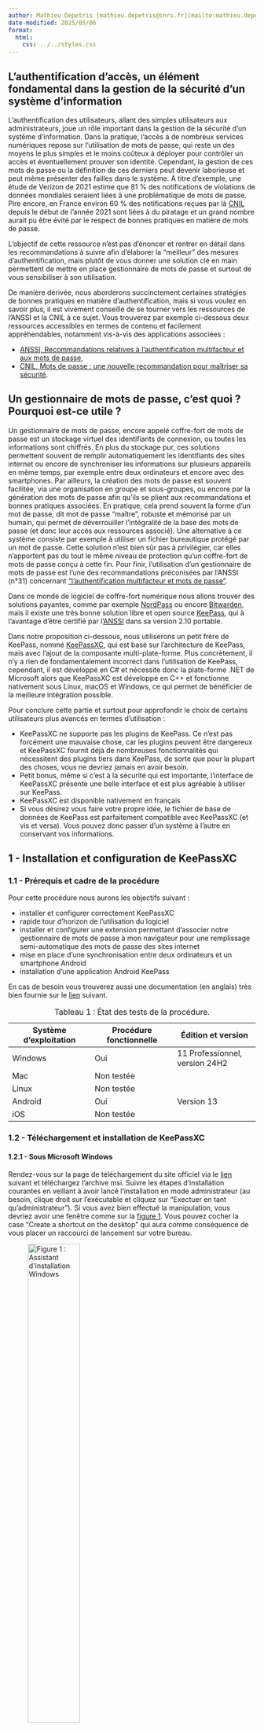 ```yaml
---
author: Mathieu Depetris [mathieu.depetris@cnrs.fr](mailto:mathieu.depetris@cnrs.fr)
date-modified: 2025/05/06
format:
  html:
    css: ../../styles.css
---
```


::: {.content-visible when-profile="french"}
## L'authentification d'accès, un élément fondamental dans la gestion de la sécurité d'un système d'information

L'authentification des utilisateurs, allant des simples utilisateurs aux administrateurs, joue un rôle important dans la gestion de la sécurité d'un système d'information. Dans la pratique, l'accès à de nombreux services numériques repose sur l'utilisation de mots de passe, qui reste un des moyens le plus simples et le moins coûteux à déployer pour contrôler un accès et éventuellement prouver son identité. Cependant, la gestion de ces mots de passe ou la définition de ces derniers peut devenir laborieuse et peut même présenter des failles dans le système. À titre d'exemple, une étude de Verizon de 2021 estime que 81 % des notifications de violations de données mondiales seraient liées à une problématique de mots de passe. Pire encore, en France environ 60 % des notifications reçues par là [CNIL](https://www.cnil.fr/fr){.external target="_blank"} depuis le début de l’année 2021 sont liées à du piratage et un grand nombre aurait pu être évité par le respect de bonnes pratiques en matière de mots de passe.

L'objectif de cette ressource n'est pas d'énoncer et rentrer en détail dans les recommandations à suivre afin d'élaborer la "meilleur" des mesures d'authentification, mais plutôt de vous donner une solution clé en main permettent de mettre en place gestionnaire de mots de passe et surtout de vous sensibiliser à son utilisation.

De manière dérivée, nous aborderons succinctement certaines stratégies de bonnes pratiques en matière d'authentification, mais si vous voulez en savoir plus, il est vivement conseillé de se tourner vers les ressources de l'ANSSI et la CNIL à ce sujet. Vous trouverez par exemple ci-dessous deux ressources accessibles en termes de contenu et facilement appréhendables, notamment vis-à-vis des applications associées :

- [ANSSI, Recommandations relatives à l'authentification multifacteur et aux mots de passe](https://cyber.gouv.fr/publications/recommandations-relatives-lauthentification-multifacteur-et-aux-mots-de-passe){.external target="_blank"},
- [CNIL, Mots de passe : une nouvelle recommandation pour maîtriser sa sécurité](https://www.cnil.fr/fr/mots-de-passe-une-nouvelle-recommandation-pour-maitriser-sa-securite){.external target="_blank"}.

## Un gestionnaire de mots de passe, c'est quoi ? Pourquoi est-ce utile ?

Un gestionnaire de mots de passe, encore appelé coffre-fort de mots de passe est un stockage virtuel des identifiants de connexion, ou toutes les informations sont chiffrés. En plus du stockage pur, ces solutions permettent souvent de remplir automatiquement les identifiants des sites internet ou encore de synchroniser les informations sur plusieurs appareils en même temps, par exemple entre deux ordinateurs et encore avec des smartphones. Par ailleurs, la création des mots de passe est souvent facilitée, via une organisation en groupe et sous-groupes, ou encore par la génération des mots de passe afin qu'ils se plient aux recommandations et bonnes pratiques associées. En pratique, cela prend souvent la forme d'un mot de passe, dit mot de passe "maître", robuste et mémorisé par un humain, qui permet de déverrouiller l'intégralité de la base des mots de passe (et donc leur accès aux ressources associé). Une alternative à ce système consiste par exemple à utiliser un fichier bureautique protégé par un mot de passe. Cette solution n'est bien sûr pas à privilégier, car elles n'apportent pas du tout le même niveau de protection qu'un coffre-fort de mots de passe conçu à cette fin. Pour finir, l'utilisation d'un gestionnaire de mots de passe est l'une des recommandations préconisées par l'ANSSI (n°31) concernant ["l'authentification multifacteur et mots de passe"](https://cyber.gouv.fr/sites/default/files/2021/10/anssi-guide-authentification_multifacteur_et_mots_de_passe.pdf){.external target="_blank"}.

Dans ce monde de logiciel de coffre-fort numérique nous allons trouver des solutions payantes, comme par exemple [NordPass](https://nordpass.com/fr/){.external target="_blank"} ou encore [Bitwarden](https://bitwarden.com/fr-fr/){.external target="_blank"}, mais il existe une très bonne solution libre et open source [KeePass](https://keepass.info/){.external target="_blank"}, qui à l'avantage d'être certifié par l'[ANSSI](https://cyber.gouv.fr/produits-certifies/keepass-version-210-portable){.external target="_blank"} dans sa version 2.10 portable.

Dans notre proposition ci-dessous, nous utiliserons un petit frère de KeePass, nommé [KeePassXC](https://keepassxc.org/){.external target="_blank"}, qui est basé sur l'architecture de KeePass, mais avec l'ajout de la composante multi-plate-forme. Plus concrètement, il n'y a rien de fondamentalement incorrect dans l'utilisation de KeePass, cependant, il est développé en C# et nécessite donc la plate-forme .NET de Microsoft alors que KeePassXC est développé en C++ et fonctionne nativement sous Linux, macOS et Windows, ce qui permet de bénéficier de la meilleure intégration possible.

Pour conclure cette partie et surtout pour approfondir le choix de certains utilisateurs plus avancés en termes d'utilisation :

- KeePassXC ne supporte pas les plugins de KeePass. Ce n'est pas forcément une mauvaise chose, car les plugins peuvent être dangereux et KeePassXC fournit déjà de nombreuses fonctionnalités qui nécessitent des plugins tiers dans KeePass, de sorte que pour la plupart des choses, vous ne devriez jamais en avoir besoin.
- Petit bonus, même si c'est à la sécurité qui est importante, l'interface de KeePassXC présente une belle interface et est plus agréable à utiliser sur KeePass.
- KeePassXC est disponible nativement en français
- Si vous désirez vous faire votre propre idée, le fichier de base de données de KeePass est parfaitement compatible avec KeePassXC (et vis et versa). Vous pouvez donc passer d'un système à l'autre en conservant vos informations.

## 1 - Installation et configuration de KeePassXC

### 1.1 - Prérequis et cadre de la procédure

Pour cette procédure nous aurons les objectifs suivant :

- installer et configurer correctement KeePassXC
- rapide tour d'horizon de l'utilisation du logiciel
- installer et configurer une extension permettant d'associer notre gestionnaire de mots de passe à mon navigateur pour une remplissage semi-automatique des mots de passe des sites internet
- mise en place d'une synchronisation entre deux ordinateurs et un smartphone Android
- installation d'une application Android KeePass

En cas de besoin vous trouverez aussi une documentation (en anglais) très bien fournie sur le [lien](https://keepassxc.org/docs/KeePassXC_GettingStarted){.external target="_blank"} suivant.

| Système d'exploitation | Procédure fonctionnelle | Édition et version |
|---|---|---|
| Windows | Oui | 11 Professionnel, version 24H2 |
| Mac | Non testée | |
| Linux | Non testée | |
| Android | Oui | Version 13 |
| iOS | Non testée | |
: Tableau 1 : État des tests de la procédure.

### 1.2 - Téléchargement et installation de KeePassXC

#### 1.2.1 - Sous Microsoft Windows

Rendez-vous sur la page de téléchargement du site officiel via le [lien](https://keepassxc.org/download/#windows){.external target="_blank"} suivant et téléchargez l'archive msi. Suivre les étapes d'installation courantes en veillant à avoir lancé l'installation en mode administrateur (au besoin, clique droit sur l'exécutable et cliquez sur "Exectuer en tant qu'administrateur"). Si vous avez bien effectué la manipulation, vous devriez avoir une fenêtre comme sur la <a href="#figure1">figure 1</a>. Vous pouvez cocher la case "Create a shortcut on the desktop" qui aura comme conséquence de vous placer un raccourci de lancement sur votre bureau.

<figure id="figure1">
    <img src="../../ressources/support/gestionnaire_mots_de_passe/images/01_windows_install_wizard.png" class="resized-img" width="50%" alt="Figure 1 : Assistant d'installation Windows">
    <figcaption class="figcaption-center">Figure 1 : Assistant d'installation Windows</figcaption>
</figure>

Si le chemin d'installation par défaut pointe vers quelque chose comme "C:\\Users\\nom_utilisateur" c'est que vous n'avez pas lancé l'installation avec les droits administateur.

#### 1.2.2 - Sous Linux

Il vous suffit de télécharger l'AppImage de KeepPassXC pour linux à partir du [lien officiel](https://keepassxc.org/download/#linux){.external target="_blank"} et de l'installer sur votre système. 

#### 1.2.3 - Sous macOS

Pour les systèmes macOS, télécharger l'image dmg à partir du lien [officiel](https://keepassxc.org/download/#macos){.external target="_blank"} et installer le logiciel dans vos applications. 

#### 1.2.4 - Configuration initiale et création de votre base de mots de passe

Maintenant que l'application est correctement installée sur votre système, vous devriez tomber sur une fenêtre d'accueil comme sur la <a href="#figure2">figure 2</a>.

<figure id="figure2">
    <img src="../../ressources/support/gestionnaire_mots_de_passe/images/02_home_application.png" class="resized-img" width="60%" alt="Figure 2 : Accueil application">
    <figcaption class="figcaption-center">Figure 2 : Accueil application</figcaption>
</figure>

Par défaut, la langue de l'application est réglée sur celle du système. En lien avec ma configuration actuelle, les prochaines captures d'écran seront donc en français.

Maintenant, nous allons créer notre fichier de base de données qui contiendra tous nos mots de passe. Pour cela il suffit de cliquer sur l'onglet "Créer une base de données". La fenêtre suivante vous invite à donner un nom à cette base. Cette base de données va prendre l'apparence d'un fichier .kdbx qui sera stocké sur notre disque dur. Pour éviter tout incident de compatibilité, privilégier un nom dans le caractère spécial (pas d'accent ou d'espace). Ici pour l'exemple ma base s'appellera "bdd_test_keepassxc" (<a href="#figure3">figure 3</a>).

<figure id="figure3">
    <img src="../../ressources/support/gestionnaire_mots_de_passe/images/03_bdd_creation.png" class="resized-img" width="60%" alt="Figure 3 : Création de la base de données">
    <figcaption class="figcaption-center">Figure 3 : Création de la base de données</figcaption>
</figure>

Pas besoin de modifier les "Paramètres de chiffrement" sauf si voulez les personnalisées en fonctions de vos exigences. La fenêtre suivante "Identifiants de la base de données" vous permet de définir le mot de passe "maître" qui va protéger votre base de données (et donc tout son contenu). Pour résumer :

- si vous ne devez retenir qu'un seul mot de passe, c'est celui-là !
- il est considéré comme celui qui débloque tous les autres, il doit donc être compliqué et respecter un minimum de règles de sécurité. Sans rentrer trop dans les détails de ces règles, vous pouvez cliquer sur l'icône du carré avec 3 points afin d'ouvrir un utilitaire d'aide à la génération (<a href="#figure4">figure 4</a>).
- ce mot de passe est très important et sa perte, en règle générale, entrainera l'impossibilité d'ouvrir la base et donc d'accéder à vos mots de passe (par défaut par de processus de récupération de mots de passe).
- vous avez un onglet en dessous pour "Ajouter une autre protection". Les options disponibles ne seront pas abordées ici, mais sachez que vous pouvez ajouter des options de sécurité et d'accès, comme par exemple un fichier clé ou encore des questions-réponses.

<figure id="figure4">
    <img src="../../ressources/support/gestionnaire_mots_de_passe/images/04_password_definition.png" class="resized-img" width="60%" alt="Figure 4 : Définition des identifiants pour accéder à la base de données">
    <figcaption class="figcaption-center">Figure 4 : Définition des identifiants pour accéder à la base de données</figcaption>
</figure>

La dernière étape vous demande où vous désirez sauvegarder votre base de données et quel nom vous souhaitez lui donner. Dans mon exemple, ma base de données sera sauvegardée dans un fichier bdd_test_keepassxc.kdbx. Par ailleurs, si vous souhaitez synchroniser votre base de données entre plusieurs appareils (voir la section 4, par exemple pour une synchronisation entre un ordinateur et un smartphone), le mieux est de placer ce fichier dans un dossier. À titre d'exemple ici, mon fichier .kdbx sera stocké dans un fichier nommé "keepass".

Avant de se lancer dans la création de mes premiers mots de passe, faites un tour au niveau des paramètres de l'application. Pour cela il suffit de cliquer sur la roue crantée, ou alors de cliquer sur l'onglet "Outils" puis sur "Paramètres" (<a href="#figure5">figure 5</a>).

<figure id="figure5">
    <img src="../../ressources/support/gestionnaire_mots_de_passe/images/05_racine_bdd.png" class="resized-img" width="60%" alt="Figure 5 : Accès aux paramètres de l'application">
    <figcaption class="figcaption-center">Figure 5 : Accès aux paramètres de l'application</figcaption>
</figure>

Libre à vous de modifier ces paramètres suivant vos préférences, mais je vous conseille au minimum les paramètres suivants afin d'améliorer votre interface et vos interactions.

Dans l'onglet "Général", section "Démarrage" (<a href="#figure6">figure 6</a>) : 

- cochez si cela n'est pas déjà fait "Lancer automatiquement KeePassXC au démarrage du système. À chaque lancement de votre système, le logiciel se lancera automatiquement et vous demandera votre mot de passe "maître" pour déverrouiller votre base de données,
- cochez l'onglet "Réduire la fenêtre après déverrouillage de la base de données". Si on couple votre utilisation avec l'option précédente, le déverrouillage de votre base de données n'implique pas que vous ayez besoin toute de suite d'utiliser un mot de passe. Par conséquent pas besoin que l'application reste en avant sur votre bureau.

<figure id="figure6">
    <img src="../../ressources/support/gestionnaire_mots_de_passe/images/06_general_demarrage.png" class="resized-img" width="60%" alt="Figure 6 : Onglet 'Général', section 'Démarrage'">
    <figcaption class="figcaption-center">Figure 6 : Onglet 'Général', section 'Démarrage'</figcaption>
</figure>

Dans l'onglet "Général", section "Gestion des entrées" (<a href="#figure7">figure 7</a>) :

- cochez "Copier les données en double-cliquant sur le champ de l'entrée affichée"
- cochez "Réduire lors de l'ouverture d'une URL"

<figure id="figure7">
    <img src="../../ressources/support/gestionnaire_mots_de_passe/images/07_general_gestion_entrees.png" class="resized-img" width="60%" alt="Figure 7 : Onglet 'Général', section 'Gestion des entrées'">
    <figcaption class="figcaption-center">Figure 7 : Onglet 'Général', section 'Gestion des entrées'</figcaption>
</figure>

Dans l'onglet "Général", section "Interface utilisateur" (<a href="#figure8">figure 8</a>) :

- cochez "Réduire au lieu de fermer l'appli"
- cochez "Afficher une icône dans la zone de notification"
- cochez "Cacher la fenêtre dans la zone de notification une fois minimisée"

<figure id="figure8">
    <img src="../../ressources/support/gestionnaire_mots_de_passe/images/08_general_interface_utilisateur.png" class="resized-img" width="60%" alt="Figure 8 : Onglet 'Général', section 'Interface utilisateur'">
    <figcaption class="figcaption-center">Figure 8 : Onglet 'Général', section 'Interface utilisateur'</figcaption>
</figure>

Avec ces paramètres, quand vous fermez ou minimisez la fenêtre de l'application, cette dernière vient de placer dans votre zone de notification (elle peut être dans la zone cachée la première fois, <a href="#figure9">figure 9</a>) au lieu de fermer définitivement l'application (pour faire cela, il faut cliquer sur l'onglet "Base de données", puis "Fermer" tout en bas). Quand votre application est dans cette zone, il vous suffit de double cliquer dessus pour l'ouvrir. 

<figure id="figure9">
    <img src="../../ressources/support/gestionnaire_mots_de_passe/images/09_zone_notification.png" class="resized-img" alt="Figure 9 : Application dans la zone de notification">
    <figcaption class="figcaption-center">Figure 9 : Application dans la zone de notification</figcaption>
</figure>

## 2 - Tour d'horizon de l'application

### 2.1 - Interface de l'application

L'interface de votre base de données est divisée en 4 parties (<a href="#figure10">figure 10</a>).

<figure id="figure10">
    <img src="../../ressources/support/gestionnaire_mots_de_passe/images/10_vue_global.png" class="resized-img" width="70%" alt="Figure 10 : Interface principale de la base de données">
    <figcaption class="figcaption-center">Figure 10 : Interface principale de la base de données</figcaption>
</figure>

La première partie regroupe la liste de vos mots de passe. Vous pouvez les organiser en groupe et même sous-groupe (ici par défaut un groupe nommé "Racine" a été créé) et vous pouvez même changer les icônes des éléments.

La seconde partie regroupe la liste des entrées présente dans vos groupes et de manière générale dans votre base de données. Comme précédent vous pouvez modifier la visualisation de ces dernières, notamment en modifiant les icônes associées.

La troisième partie contient des raccourcis vers groupes dynamiques ou tags que vous avez créés. Ces dernières ressources sont des paramètres que vous pouvez associer à des entrées et/ou groupes et qui permettent d'avoir des accès simplifiés, un peu comme des raccourcis. Un détail intéressant est que cette partie regroupe aussi des onglets permettant de diagnostiquer l'état de certains de vos mots de passe, notamment en faisant des recherches sur les mots de passe expirés ou encore de faibles niveaux de sécurité (par exemple si votre mot de passe est très court en termes de nombre de caractères).

La dernière partie est l'onglet de prévisualisation, qui vous permet de vous un résumé par exemple du contenu des entrées.

Concernant la barre d'outils, elle se divise en 5 parties (<a href="#figure11">figure 11</a>).

<figure id="figure11">
    <img src="../../ressources/support/gestionnaire_mots_de_passe/images/11_barre_outils.png" class="resized-img" width="70%" alt="Figure 11 : Interface de la barre d'outils">
    <figcaption class="figcaption-center">Figure 11 : Interface de la barre d'outils</figcaption>
</figure>

La partie 1 comporte des onglets pour ouvrir une base de données, sauvegarder la base active ou encore la verrouiller.

La partie 2 permet de créer des entrées ou les modifier (ajout et/ou suppression).

La partie 3 permet d'utiliser des raccourcis pour copier certains éléments des entrées sélectionnées. 

La partie 4 permet d'avoir accès aux paramètres et rapports en lien avec la base de données, mais aussi au générateur de mots de passe.

La dernière partie permet d'avoir accès à une barre de recherche.

### 2.2 - Création d'une entrée

Pour créer une nouvelle entrée, il suffit de cliquer sur l'icône + dans la section 2 de la barre d'outils. Par défaut nous étions dans le groupe "Racine", par conséquent cette entrée sera localisée dans ce groupe. Ici, nous allons faire un exemple avec des identifiants de mon compte CNRS. Ici le minimum à renseigner pour créer une entrée est le "Titre", le "Nom d'utilisateur" et le "mot de passe" (<a href="#figure12">figure 12</a>). On laisse vide pour le moment le champ "URL" que nous utiliserons plus tard pour le remplissage automatique des champs via le navigateur. Notez que vous avez beaucoup d'autres options, comme par exemple le menu "Icône" sur le côté ou encore le champ "Notes" qui vous permet d'ajouter des commentaires ou indications à votre entrée. Par ailleurs vous constatez que par défaut le mot de passe est masqué. Cela est très pratique, car l'utilisation de ces mots de passe par la suite, ne nécessite pas d'avoir la visibilité de ce dernier (utile notamment si vous sommes dans des lieux publics).

<figure id="figure12">
    <img src="../../ressources/support/gestionnaire_mots_de_passe/images/12_exemple_entree.png" class="resized-img" width="70%" alt="Figure 12 : Création d'une entrée">
    <figcaption class="figcaption-center">Figure 12 : Création d'une entrée</figcaption>
</figure>

Une fois l'action validée, on retrouve bien l'entrée dans notre base de données (<a href="#figure13">figure 13</a>). Pour améliorer la lisibilité de mon interface, j'ai même changé le nom du groupe "Racine" par "cnrs".

<figure id="figure13">
    <img src="../../ressources/support/gestionnaire_mots_de_passe/images/13_vue_global_add.png" class="resized-img" width="70%" alt="Figure 13 : Interface avec entrée">
    <figcaption class="figcaption-center">Figure 13 : Interface avec entrée</figcaption>
</figure>

Maintenant si je veux copier une partie de mon entrée, par exemple le nom d'utilisateur ou encore le mot de passe, il me suffit d'utiliser les boutons de la section 3 de la barre d'outils. Il est a noté que dans le cas de la copie d'un mot de passe (le bouton avec la clé), vous disposez d'un temps limité pour utiliser ce dernier avec qu'il soit supprimé de votre "mémoire pour copie" (= presse-papiers, <a href="#figure14">figure 14</a>). Vous pouvez configurer ce temps dans le menu "Paramètres", au niveau de l'onglet "Sécurité", section "Délais d'attente" et l'option "Effacer le presse-papiers après".

<figure id="figure14">
    <img src="../../ressources/support/gestionnaire_mots_de_passe/images/14_temps_presse_papiers.png" class="resized-img" alt="Figure 14 : Temps presse-papiers">
    <figcaption class="figcaption-center">Figure 14 : Temps presse-papiers</figcaption>
</figure>

## 3 - Intégration aux navigateurs

L'une des options les plus pratiques et l'intégration de votre coffre-fort à votre navigateur. Plus concrètement, cela veut dire que vous allez pouvoir effectuer des remplissages semi-automatiques des noms d'utilisateur et des mots de passe quand vous allez vous rendre sur les sites internet associés.

KeePassXC propose des intégrations avec les navigateurs suivants :

- [Sur base Chrome, Chromium, Vivaldi et Brave](https://chromewebstore.google.com/detail/keepassxc-browser/oboonakemofpalcgghocfoadofidjkkk){.external target="_blank"},
- [Sur base Mozilla Firefox et Tor-Browser](https://addons.mozilla.org/en-US/firefox/addon/keepassxc-browser/){.external target="_blank"},
- [Sur base Microsoft Egde](https://microsoftedge.microsoft.com/addons/detail/keepassxcbrowser/pdffhmdngciaglkoonimfcmckehcpafo){.external target="_blank"}.

La première chose à faire est d'activer l'option d'association dans les paramètres de KeePassXC. Pour cela il suffit de vous rendre dans les paramètres au niveau de l'onglet "Intégration aux navigateurs" (<a href="#figure15">figure 15</a>). 

<figure id="figure15">
    <img src="../../ressources/support/gestionnaire_mots_de_passe/images/15_integration_navigateurs.png" class="resized-img" width="70%" alt="Figure 15 : Intégration aux navigateurs">
    <figcaption class="figcaption-center">Figure 15 : Intégration aux navigateurs</figcaption>
</figure>

Pour mon cas d'exemple, je vais faire un test avec le navigateur Egde, mais le principe reste le même pour les autres et vous pouvez même en associer plusieurs à la fois. 

La seconde étape est d'installer l'extension sur le navigateur. Cliquez sur les liens juste toujours au niveau de l'onglet "Intégration aux navigateurs". Vous devriez être redirigé vers un page d'installation (toujours ici avec l'exemple de Microsoft Egde, <a href="#figure16">figure 16</a>).

<figure id="figure16">
    <img src="../../ressources/support/gestionnaire_mots_de_passe/images/16_installation_extension_navigateur.png" class="resized-img" width="70%" alt="Figure 16 : Installation extension navigateur">
    <figcaption class="figcaption-center">Figure 16 : Installation extension navigateur</figcaption>
</figure>

Après l'installation, redémarrez votre navigateur et vous devriez avoir l'extension sous cette forme (<a href="#figure17">figure 17</a>, la base de données KeePassXC doit être déverrouillée). 

<figure id="figure17">
    <img src="../../ressources/support/gestionnaire_mots_de_passe/images/17_connection_navigateur.png" class="resized-img" width="70%" alt="Figure 17 : Configuration extension navigateur">
    <figcaption class="figcaption-center">Figure 17 : Configuration extension navigateur</figcaption>
</figure>

Maintenant cliquer sur le bouton "Connecter" puis sur la fenêtre de votre base de données indiquez un nom à la demande d'association de clé (<a href="#figure18">figure 18</a>).

<figure id="figure18">
    <img src="../../ressources/support/gestionnaire_mots_de_passe/images/18_association_cle.png" class="resized-img" width="70%" alt="Figure 18 : Association clé extension navigateur">
    <figcaption class="figcaption-center">Figure 18 : Association clé extension navigateur</figcaption>
</figure>

Votre extension devrait maintenant être correctement configurée (<a href="#figure19">figure 19</a>).

<figure id="figure19">
    <img src="../../ressources/support/gestionnaire_mots_de_passe/images/19_connection_navigateur_ok.png" class="resized-img" width="70%" alt="Figure 19 : Configuration extension navigateur complete">
    <figcaption class="figcaption-center">Figure 19 : Configuration extension navigateur complete</figcaption>
</figure>

Pour la suite, nous allons tester le remplissage semi-automatique sur l'entrée que j'ai créée précédent en lien avec mes identifiants CNRS. Pour cela je me rends sur une page de connexion du CNRS (<a href="#figure20">figure 20</a>).

<figure id="figure20">
    <img src="../../ressources/support/gestionnaire_mots_de_passe/images/20_page_connection_cnrs.png" class="resized-img" width="70%" alt="Figure 20 : Page de connexion CNRS">
    <figcaption class="figcaption-center">Figure 20 : Page de connexion CNRS</figcaption>
</figure>

Ici je vais copier l'URL de cette page afin de la renseigner au niveau de mon entrée de ma base de données. Vous remarquerez que déjà l'extension à détecter la possibilité d'ajouter des champs en lien avec une entrée de ma base de données (via l'onglet grisé de l'extension). Par ailleurs, pour l'URL, pas besoin de copier l'intégralité de cette dernière, il suffit de s'arrêter après le .fr. Vous pouvez appliquer cette règle pour les autres URL à savoir que cela permet de généraliser la détection du remplissage automatique et qu'il y a quand même de rares cas où cela ne fonctionne pas. Dans notre cas, on va juste utiliser l'URL "https://janus.cnrs.fr/" que nous allons ajouter dans le champ "URL" de notre entrée précédente créée (<a href="#figure21">figure 21</a>).

<figure id="figure21">
    <img src="../../ressources/support/gestionnaire_mots_de_passe/images/21_ajout_url.png" class="resized-img" width="70%" alt="Figure 21 : Ajout URL au niveau de notre entrée">
    <figcaption class="figcaption-center">Figure 21 : Ajout URL au niveau de notre entrée</figcaption>
</figure>

Maintenant, actualisez la page de votre navigateur (en étant sur la page de connexion du CNRS) ou cliquez sur l'icône de l'extension dans le navigateur, puis cliquez sur "Redétecter les champs d'identification". Vous devriez avoir la fenêtre suivante de KeePassXC qui s'affiche (<a href="#figure22">figure 22</a>). 

<figure id="figure22">
    <img src="../../ressources/support/gestionnaire_mots_de_passe/images/22_fenetre_association_url.png" class="resized-img" width="70%" alt="Figure 22 : Acceptation de l'association de l'URL">
    <figcaption class="figcaption-center">Figure 22 : Acceptation de l'association de l'URL</figcaption>
</figure>

Il vous suffit maintenant de cocher les cases "Mémoriser" et "Permettre les éléments sélectionnés". Maintenant à chaque fois que vous arriverez sur une page portant en début d'URL "https://janus.cnrs.fr/", KeePassXC vous proposera en remplissage semi-automatique des champs, en lien avec ce que vous avez renseigné dans votre base de données (<a href="#figure23">figure 23</a>).

<figure id="figure23">
    <img src="../../ressources/support/gestionnaire_mots_de_passe/images/23_remplissage_automatique.png" class="resized-img" width="70%" alt="Figure 23 : Remplissage automatique">
    <figcaption class="figcaption-center">Figure 23 : Remplissage automatique</figcaption>
</figure>

Une dernière petite astuce, plutôt que de cliquer sur l'icône d'extension ou sur le champ afin de sélectionner l'entrée correspondante dans la base de données, vous pouvez utiliser des fonctions de raccourci clavier. Vous les trouverez dans l'onglet paramètre de l'extension du navigateur (en cliquant sur la route crantée verte, <a href="#figure24">figure 24</a>), onglet "Général", section "Raccourcis-clavier". Ils sont configurables et par exemple dans mon exemple par défaut (sous Windows) il faut utiliser Alt + Maj + U pour saisir le nom d’utilisateur et le mot de passe. 

<figure id="figure24">
    <img src="../../ressources/support/gestionnaire_mots_de_passe/images/24_parametres_extension_navigateur.png" class="resized-img" width="70%" alt="Figure 24 : Paramètres extension navigateur">
    <figcaption class="figcaption-center">Figure 24 : Paramètres extension navigateur</figcaption>
</figure>

## 4 - Sychronisation entre plusieurs appareils

Pour cette dernière partie, nous allons configurer notre base de données afin qu’elle puisse se synchroniser entre plusieurs appareils. Cette partie est légèrement plus technique donc il est important de ne pas se décourager et pour faire simple de "ne pas lâcher la rampe". N'oubliez pas qu'en cas de besoin vous pouvez revenir vers moi. 

Ici pour l'exemple nous allons configurer deux configurations qui rempliront surement la plupart de vos cas d'usages et besoins :

- une synchronisation entre un ordinateur et un smartphone,
- une synchronisation entre deux ordinateurs.

Par ailleurs, vous constaterez que les exemples ci-dessous ont été réalisés sous système d'exploitation Windows pour les ordinateurs et Android pour le smartphone. Quand cela a été identifié, des alternatives aux autres OS seront recensées, mais sans garantie d'avoir été testé jusqu'au bout de l'objectif de la procédure.

### 4.1 - Le logiciel Syncthing

La première étape est d'installer un logiciel sur nos appareils qui vont nous permettre d'effectuer nos synchronisations. Pour cela nous utiliserons [Syncthing](https://syncthing.net/){.external target="_blank"} qui est un logiciel libre et gratuit qui synchronise les fichiers entre appareils en temps réel, sans serveur central. Il est privé, sécurisé, crypté et facile à utiliser.

Point important, comme cité précédemment, ce logiciel ne fonctionne pas via un serveur central. Concrètement cela veut dire que lors des processus de synchronisation il est nécessaire que les appareils soient connectés en même temps. Dans le cas de deux ordinateurs, cette condition peut être compliquée à remplir, surtout si on utilise l'un sur notre lieu de travail et le second à la maison pour le télétravail. C'est pourquoi, dans notre configuration c'est notre téléphone sera l'équivalent de notre "serveur central" car dernier aura "plus de change" d'être connecté en même temps que les ordinateurs.

Sur le site officiel de l'application, rendez-vous dans la section ["Downloads"](https://syncthing.net/downloads/){.external target="_blank"}. Vous constaterez que vous disposez de plusieurs distributions en fonction de votre système d'exploitation.

### 4.2 - Installation et configuration du client Syncthing sous Windows

Nous allons commencer par l'installer sur notre ordinateur en sélectionnant l'intégration "Syncthing Windows Setup" qui permet de l'installer sous Windows. Pour faire simple rendez-vous sur ce [lien](https://github.com/Bill-Stewart/SyncthingWindowsSetup/releases/latest/){.external target="_blank"} et téléchargez l'exécutable .exe (<a href="#figure25">figure 25</a>, actuellement la dernière version est la 1.29.0).

<figure id="figure25">
    <img src="../../ressources/support/gestionnaire_mots_de_passe/images/25_last_release_syncthing_windows_setup.png" class="resized-img" width="70%" alt="Figure 25 : Dernière version de 'Syncthing Windows Setup'">
    <figcaption class="figcaption-center">Figure 25 : Dernière version de 'Syncthing Windows Setup'</figcaption>
</figure>

Lors de l'installation, effectuée si possible avec les droits administrateur, suivez la configuration suivante :

- lorsque que la fenêtre "Select Destination Location" apparait, changer le chemin d'accès par un chemin plus "simple" comme par exemple "C:\\Syncthing" (<a href="#figure26">figure 26</a>),

<figure id="figure26">
    <img src="../../ressources/support/gestionnaire_mots_de_passe/images/26_dossier_installation.png" class="resized-img" width="60%" alt="Figure 26 : Dossier d'installation">
    <figcaption class="figcaption-center">Figure 26 : Dossier d'installation</figcaption>
</figure>

- au niveau de la fenêtre "Select Additional Tasks", cochez la case "Create desktop shortcut for Syncthing configuration page" en plus des cases déjà cochées (<a href="#figure27">figure 27</a>),

<figure id="figure27">
    <img src="../../ressources/support/gestionnaire_mots_de_passe/images/27_taches_additionnelles.png" class="resized-img" width="50%" alt="Figure 27 : Fenêtre taches additionnelles">
    <figcaption class="figcaption-center">Figure 27 : Fenêtre taches additionnelles</figcaption>
</figure>

- cliquez sur oui quand on vous demande de créer une règle pour le pare-feu (<a href="#figure28">figure 28</a>),

<figure id="figure28">
    <img src="../../ressources/support/gestionnaire_mots_de_passe/images/28_creation_pare_feu_regle.png" class="resized-img" width="50%" alt="Figure 28 : Regle pare-feu">
    <figcaption class="figcaption-center">Figure 28 : Regle pare-feu</figcaption>
</figure>

- pour finir, cochez la case "Open Syncthing configuration page" (<a href="#figure29">figure 29</a>).

<figure id="figure29">
    <img src="../../ressources/support/gestionnaire_mots_de_passe/images/29_ouverture.png" class="resized-img" width="50%" alt="Figure 29 : Last stand">
    <figcaption class="figcaption-center">Figure 29 : Last stand</figcaption>
</figure>

Une fois le logiciel installé, vous devriez voir la fenêtre principale de l'application (<a href="#figure30">figure 30</a>). Vous pouvez y accéder via votre navigateur à l'adresse suivante 127.0.0.1:8384 (si vous n'avez pas touché à ces paramètres lors de l'installation) ou en cliquant sur le raccourci "Syncthing Configuration Page" qui c'est ajouté sur votre bureau. Sur cette première page, il est possible que l'application vous conseille d'ajouter un nom d'utilisateur et un mot de passe afin d'accéder à l'interface. D'un point sécuritaire c'est un plus, mais dans un souci d'accessibilité et en partant du principe que votre ordinateur est verrouillé par un mot de passe et que vous ne quittez pas votre poste dans le verrouiller, nous n'allons pas configurer d'accès authentifié. 

<figure id="figure30">
    <img src="../../ressources/support/gestionnaire_mots_de_passe/images/30_syncthing_windows.png" class="resized-img" width="60%" alt="Figure 30 : Syncthing page globale">
    <figcaption class="figcaption-center">Figure 30 : Syncthing page globale</figcaption>
</figure>

Maintenant que notre logiciel est installé, la prochaine étape est d'ajouter un dossier de partage qui contiendra notre base de données KeePassXC. Pour effectuer cela, il suffit de cliquer sur le bouton "Ajouter un partage" disponible sur l'écran d'accueil. Sur l'écran de configuration (<a href="#figure31">figure 31</a>), nous allons lui donner un nom (il peut être différent entre les appareils), ainsi qu'un identifiant de partage (il doit être IDENTIQUE entre les appareils) et pour fini le chemin d'accès du partage, qui sera ici l'emplacement du dossier ou est stocké ma base de données. 

<figure id="figure31">
    <img src="../../ressources/support/gestionnaire_mots_de_passe/images/31_ajout_partage.png" class="resized-img" width="70%" alt="Figure 31 : Configuration d'un dossier de partage">
    <figcaption class="figcaption-center">Figure 31 : Configuration d'un dossier de partage</figcaption>
</figure>

### 4.3 - Installation et configuration du client Syncthing sous Android

Pour configurer Syncthing sous notre smartphone Android, nous allons récupérer l'application directement depuis le store. Veillez à bien récupéré le bon qui s'appelle ["Syncthing-Fork"](https://play.google.com/store/apps/details?id=com.github.catfriend1.syncthingandroid&hl=en-US){.external target="_blank"}.

Lors du lancement de l'application, vous devez autoriser l'application à accéder à plusieurs éléments de votre téléphone :

- l'accès au stockage, qui va lui permettre d'avoir un accès à votre base de données stocké en local sur votre téléphone (<a href="#figure32">figure 32</a>)

<figure id="figure32">
    <img src="../../ressources/support/gestionnaire_mots_de_passe/images/32_permission_stockage.png" class="resized-img" width="30%" alt="Figure 32 : Autorisation accès stockage téléphone">
    <figcaption class="figcaption-center">Figure 32 : Autorisation accès stockage téléphone</figcaption>
</figure>

- concernant l'optimisation de la batterie, il est conseillé d'arrêter l'optimisation de la batterie (<a href="#figure33">figure 33</a>). Ici nous avons besoin que notre téléphone ne ferme pas automatiquement l'application, par exemple si elle reste ouverte plus longtemps qu'une application "basique". Il est à note quand même que théoriquement, la désactivation de l'optimisation de la batterie pourrait avoir des récupércutions sur l'autonomie de cette dernière. Il faut bien sûr prendre cela on considération via d'autres variables, comme les espacements entre les synchronisations ou le type de connexion (via données mobiles ou wifi par exemple) mais pour le moment via mon exemple d'utilisation exigent (synchronisation toujours fonctionnelle via les données mobiles), l'impact selon moi n'est pas une signification sur l'autonomie de ma batterie.

<figure id="figure33">
    <img src="../../ressources/support/gestionnaire_mots_de_passe/images/33_permission_batterie.png" class="resized-img" width="30%" alt="Figure 33 : Autorisation arrêt optimisation batterie">
    <figcaption class="figcaption-center">Figure 33 : Autorisation arrêt optimisation batterie</figcaption>
</figure>

- pour les permissions de localisation, il est aussi conseillé de l'accorder (<a href="#figure34">figure 34</a>). Comme indiqué dans les commentaires, la localisation va servir uniquement pour la sélection des réseaux wifi, si vous désirez effectuer des synchronisations uniquement sur des réseaux wifi prédéfinis (celui de votre domicile par exemple).

<figure id="figure34">
    <img src="../../ressources/support/gestionnaire_mots_de_passe/images/34_permission_localisation.png" class="resized-img" width="30%" alt="Figure 34 : Autorisation localisation">
    <figcaption class="figcaption-center">Figure 34 : Autorisation localisation</figcaption>
</figure>

- pour finir, autoriser aussi les notifications de l'application (<a href="#figure35">figure 35</a>) afin que cette dernière puisse vous informer des détails des synchronisations.

<figure id="figure35">
    <img src="../../ressources/support/gestionnaire_mots_de_passe/images/35_permission_notifications.png" class="resized-img" width="30%" alt="Figure 35 : Autorisation notifications">
    <figcaption class="figcaption-center">Figure 35 : Autorisation notifications</figcaption>
</figure>

Maintenant que l'application est correctement installée, par défaut les conditions d'exécution des synchronisations sont réglées pour se faire uniquement en wifi. Pour mon utilisation personnelle et afin de tester directement mes processus de synchronisation, j'ai choisi d'activer l'exécuteur des synchronisations depuis les données mobiles (via 4G ou 5G par exemple). Libre a vous de faire cela aussi (avec aussi en mémoire l'impact que cela peut avoir sur la batterie, mais surtout sur votre forfait mobile), mais dans tous les cas je laisse décoché "Ecécuter en itinérance" afin que la synchronisation ne se fasse pas quand je suis pas exemple à l'étranger ou les données mobiles peuvent être décomptées de manière très importante dans mon forfait (le logiciel passera en veille à ce moment-là). Pour configurer cela il vous suffit de vous rendre dans l'onglet "Paramètres" via les 3 barres eu haut à gauche, de cliquer sur "Conditions d'exécution" (<a href="#figure36">figure 36</a>), puis de cocher/décocher les cases correspondantes (<a href="#figure37">figure 37</a>).

:::: {.columns}
::: {.column width="50%"}
<figure id="figure36">
    <img src="../../ressources/support/gestionnaire_mots_de_passe/images/36_parametres_sychronisation.png" class="resized-img" width="50%" alt="Figure 36 : Paramètres synchronisation">
    <figcaption class="figcaption-center">Figure 36 : Paramètres synchronisation</figcaption>
</figure>
:::
::: {.column width="50%"}
<figure id="figure37">
    <img src="../../ressources/support/gestionnaire_mots_de_passe/images/37_application_donnees_mobiles.png" class="resized-img" width="55%" alt="Figure 37 : Autorisation données mobiles">
    <figcaption class="figcaption-center">Figure 37 : Autorisation données mobiles</figcaption>
</figure>
:::
::::

Toujours dans les paramètres de l'application, il serait judicieux de cocher dans la section "Comportement" la case "Démarrage automatique" (<a href="#figure38">figure 38</a>) afin que ce dernier lancement automatique dans les processus de synchronisation dès que le téléphone s'allume.

<figure id="figure38">
    <img src="../../ressources/support/gestionnaire_mots_de_passe/images/38_demarrage_automatique.png" class="resized-img" width="25%" alt="Figure 38 : Démarrage automatique de l'application">
    <figcaption class="figcaption-center">Figure 38 : Démarrage automatique de l'application</figcaption>
</figure>

### 4.4 - Appariement d'un ordinateur avec un téléphone Android

L'application correctement installée et configurée sur notre ordinateur et notre téléphone, il nous reste maintenant à appareiller nos appareils. Pour cela, le plus simple est de passer par des QR codes d'identification. Sur votre ordinateur ou nous avons configuré Syncthing (section 4.2), ouvrir la fenêtre de configuration (adresse 127.0.0.1:8384 par défaut ou raccourci “Syncthing Configuration Page” sur le bureau) et cliquez sur l'onglet "Actions" puis sur "Afficher mon ID" (<a href="#figure39">figure 39</a>).

<figure id="figure39">
    <img src="../../ressources/support/gestionnaire_mots_de_passe/images/39_affichage_qrcode.png" class="resized-img" width="80%" alt="Figure 39 : Affichage QR code">
    <figcaption class="figcaption-center">Figure 39 : Affichage QR code</figcaption>
</figure>

Retourner sur l'application Syncthing sur votre téléphone, cliquez sur l'onglet "APPAREILS" puis sur le bouton en haut à droite avec un + pour ajouter un nouvel appareil. Dans la nouvelle fenêtre, cliquez que l'icône de QR code en haut à droite, et acceptez que l'application accède à votre appareil photo (<a href="#figure40">figure 40</a>). 

<figure id="figure40">
    <img src="../../ressources/support/gestionnaire_mots_de_passe/images/40_scan_qrcode.png" class="resized-img" width="25%" alt="Figure 40 : Autorisation accès appareil photo">
    <figcaption class="figcaption-center">Figure 40 : Autorisation accès appareil photo</figcaption>
</figure>

Donner un nom à cet appareil (ici j'ai choisi "pc_cnrs") et cocher la case "Initiateur" (<a href="#figure41">figure 41</a>). 

<figure id="figure41">
    <img src="../../ressources/support/gestionnaire_mots_de_passe/images/41_ajout_pc.png" class="resized-img" width="25%" alt="Figure 41 : Ajout ordinateur">
    <figcaption class="figcaption-center">Figure 41 : Ajout ordinateur</figcaption>
</figure>

Maintenant vous devriez voir une demande d'ajout sur la page de configuration de votre ordinateur (<a href="#figure42">figure 42</a>). 

<figure id="figure42">
    <img src="../../ressources/support/gestionnaire_mots_de_passe/images/42_ajout_telepone.png" class="resized-img" width="70%" alt="Figure 42 : Demande ajout ordinateur">
    <figcaption class="figcaption-center">Figure 42 : Demande ajout ordinateur</figcaption>
</figure>

Accepté là en cliquant sur "Ajouter l'appareil". Dans l'onglet "Général" donnez-lui un nom convivial (pour mon exemple ce sera "portable_android_mat", <a href="#figure43">figure 43</a>).

<figure id="figure43">
    <img src="../../ressources/support/gestionnaire_mots_de_passe/images/43_configuration_telephone.png" class="resized-img" width="70%" alt="Figure 43 : Demande ajout téléphone">
    <figcaption class="figcaption-center">Figure 43 : Demande ajout téléphone</figcaption>
</figure>

Cliquer ensuite sur l'onglet "Partages" et cocher la case correspondant au dossier partager que nous avons créé précédemment (<a href="#figure44">figure 44</a>).

<figure id="figure44">
    <img src="../../ressources/support/gestionnaire_mots_de_passe/images/44_autorisation_keepass_folder.png" class="resized-img" width="70%" alt="Figure 44 : Autorisation partage téléphone">
    <figcaption class="figcaption-center">Figure 44 : Autorisation partage téléphone</figcaption>
</figure>

Maintenant, il nous reste à créer de la même manière que sur notre ordinateur (section 4.2) un dossier partagé contenant notre base de données sur notre téléphone. Pour cela, retour sur notre téléphone, onglet "PARTAGES", création d'un nouveau partage via le bouton + en haut à droite, et configurer les paramètres. À savoir que :

- comme précédemment, vous pouvez le lui donner le nom que vous voulez (ici ce sera "KeePass"),
- idem vous devez indiquer le même identifiant que celui de votre dossier partagé sur votre ordinateur. Dans mon cas c'est "keepass", 
- vous devez renseigner un emplacement sur votre téléphone ou sera stocké votre base de données. Pour cela, cliquez sur la petite roue crantée. Pour mon exemple et ma configuration personnelle, je serais dans le dossier "/storage/emulated/0/DCIM/KeePass" (j'ai créé le dossier "KeePass" avec le petit + en haut à droite),
- j'ai activé le partage avec l'appareil "pc_cnrs" qui est le pc que j'ai appareillé précédemment.
- on valide à la fin avec l'icône en haut à droite.

Pour information, vous devriez avoir une configuration du type de la <a href="#figure45">figure 45</a>.

<figure id="figure45">
    <img src="../../ressources/support/gestionnaire_mots_de_passe/images/45_parametre_partage_telephone.png" class="resized-img" width="25%" alt="Figure 45 : Création partage sur téléphone">
    <figcaption class="figcaption-center">Figure 45 : Création partage sur téléphone</figcaption>
</figure>

Félicitation, vous appariement et la synchronisation entre vos dossiers devrait être fonctionnel (<a href="#figure46">figure 46</a> et <a href="#figure47">figure 47</a>).

:::: {.columns}
::: {.column width="50%"}
<figure id="figure46">
    <img src="../../ressources/support/gestionnaire_mots_de_passe/images/46_sync_android.png" class="resized-img" width="50%" alt="Figure 46 : Sychronisation sur Android">
    <figcaption class="figcaption-center">Figure 46 : Sychronisation sur Android</figcaption>
</figure>
:::
::: {.column width="50%"}
<figure id="figure47">
    <img src="../../ressources/support/gestionnaire_mots_de_passe/images/47_sync_pc.png" class="resized-img" width="100%" alt="Figure 47 : Sychronisation sur ordinateur">
    <figcaption class="figcaption-center">Figure 47 : Sychronisation sur ordinateur</figcaption>
</figure>
:::
::::

### 4.5 - Appariement de deux ordinateurs

Cette section est un bonus, mais peut être utile par exemple si vous voulez synchroniser votre base de données avec deux ordinateurs, l'un présent sur votre lieu de travail et le second présent à votre domicile, pour le télétravail.

Maintenant que vous avez synchronisé un ordinateur et un téléphone portable, cette étape sera un jeu d'enfant :

- effectué l'installation et la configuration du client Synchting sous Windows sur votre second ordinateur (section 4.2). N'oubliez pas que l'identifiant du partage doit être identique à celui effectué sur l'autre ordinateur et par association avec votre téléphone portable (dans mon exemple ce sera "keepass"),
- réitérer l'étape de la section 4.5 avec le second ordinateur.

À l'issue de cette manipulation, vous devriez voir votre second appareil à côté du premier (<a href="#figure48">figure 48</a>).

<figure id="figure48">
    <img src="../../ressources/support/gestionnaire_mots_de_passe/images/48_sychronisation_second_pc.png" class="resized-img" width="30%" alt="Figure 48 : Sychronisation second ordinateur">
    <figcaption class="figcaption-center">Figure 48 : Sychronisation second ordinateur</figcaption>
</figure>

## 5 - Installation de l'application KeePass sur Android

Premièrement, félicitations d'être arrivé jusqu'ici, vous avez fait le plus dur. Dans cette dernière partie, nous allons installer une application Android sur notre téléphone qui va nous permettre d'accéder à notre base de données sur ce dernier, mais aussi nous faciliter le remplissage des mots de passe sur les sites internet (même principe que dans la section 3 pour notre ordinateur).

Concrètement, vous allez avoir le choix entre :

- [KeePassDX](https://play.google.com/store/apps/details?id=com.kunzisoft.keepass.free){.external target="_blank"} et [KeePass2Android](https://play.google.com/store/apps/details?id=keepass2android.keepass2android){.external target="_blank"} pour Android,
- [Strongbox](https://apps.apple.com/us/app/strongbox-password-manager/id897283731){.external target="_blank"} and [KeePassium](https://apps.apple.com/us/app/keepassium-keepass-passwords/id1435127111){.external target="_blank"} pour iOS.

Dans notre exemple, je vais utiliser KeePassDX qui a selon moi l'avantage d'avoir une interface légèrement plus agréable que KeePass2Android.

### 5.1 - Installation et configuration de l'application KeePassDX

Une fois que vous avez installé l'application KeePassDX sur votre téléphone Android, vous devriez avoir cette première fenêtre (<a href="#figure49">figure 49</a>).

<figure id="figure49">
    <img src="../../ressources/support/gestionnaire_mots_de_passe/images/49_keepassdx_main.png" class="resized-img" width="30%" alt="Figure 49 : KeePassDX">
    <figcaption class="figcaption-center">Figure 49 : KeePassDX</figcaption>
</figure>

Il vous suffit de cliquer sur l'onglet "Ouvrir un coffre-fort existant" puis de sélectionner votre base de données. Dans mon exemple rappelez-vous, elle se trouve dans le dossier “/storage/emulated/0/DCIM/KeePass”. Rentrez votre mot de passe (<a href="#figure50">figure 50</a>) et acceptez l'autorisation de notification (<a href="#figure51">figure 51</a> et <a href="#figure52">52</a>).

:::: {.columns}
::: {.column width="33%"}
<figure id="figure50">
    <img src="../../ressources/support/gestionnaire_mots_de_passe/images/50_bdd_password.png" class="resized-img" width="90%" alt="Figure 50 : Déverrouillage avec mot de passe">
    <figcaption class="figcaption-center">Figure 50 : Déverrouillage avec mot de passe</figcaption>
</figure>
:::
::: {.column width="33%"}
<figure id="figure51">
    <img src="../../ressources/support/gestionnaire_mots_de_passe/images/51_autorisation_notification.png" class="resized-img" width="65%" alt="Figure 51 : Autorisation notifications">
    <figcaption class="figcaption-center">Figure 51 : Autorisation notifications</figcaption>
</figure>
:::
::: {.column width="33%"}
<figure id="figure52">
    <img src="../../ressources/support/gestionnaire_mots_de_passe/images/52_autorisation_notification_bis.png" class="resized-img" width="48%" alt="Figure 52 : Autorisation notifications bis">
    <figcaption class="figcaption-center">Figure 52 : Autorisation notifications bis</figcaption>
</figure>
:::
::::

Félicitations ! Vous avez maintenant accès à votre base de données. Juste une petite mise en garde, vérifiez bien dans le volet des notifications de votre téléphone que votre base de données est bien verrouillée si vous n'en aviez plus besoin. Par défaut, elle devrait se verrouiller automatiquement lors de certaines actions (comme le verrouillage de l'écran), mais cela va dépendre de vos configurations. 

Avant de partir boire un café, il nous reste juste quelques configurations de l'application à effectuer afin notamment de simplifier nos interactions avec cette dernière.

Une bonne idée est d'activer le déverrouillage biométrique de l'application ce qui nous permettra de déverrouiller cette dernière via notre empreinte par exemple, au lieu de notre mot de passe. Pour cela, rendez-vous dans les paramètres de l'application (cliquez sur les 3 barres en haut à gauche, puis sur l'onglet "Paramètres"), section "Déverrouillage de l'appareil" puis cochez les cases "Déverrouillage biométrique" et "Ouvrir automatiquement l'in.." (<a href="#figure53">figure 53</a>). Lors de la prochaine connexion à la base, votre mot de passe sera demandé encore une fois et il vous suffira de cliquer sur "Liaison avec déverrouillage de l'appareil" en bas (<a href="#figure54">figure 54</a>) pour terminer l'association biométrique (<a href="#figure55">figure 55</a>). 

:::: {.columns}
::: {.column width="33%"}
<figure id="figure53">
    <img src="../../ressources/support/gestionnaire_mots_de_passe/images/53_deverouillage_biometrique.png" class="resized-img" width="90%" alt="Figure 53: Déverrouillage biométrique">
    <figcaption class="figcaption-center">Figure 53: Déverrouillage biométrique</figcaption>
</figure>
:::
::: {.column width="33%"}
<figure id="figure54">
    <img src="../../ressources/support/gestionnaire_mots_de_passe/images/54_premier_deverouillage_biometrique.png" class="resized-img" width="90%" alt="Figure 54 : Premier déverrouillage biométrique">
    <figcaption class="figcaption-center">Figure 54 : Premier déverrouillage biométrique</figcaption>
</figure>
:::
::: {.column width="33%"}
<figure id="figure55">
    <img src="../../ressources/support/gestionnaire_mots_de_passe/images/55_deverouillage_biometrique_ok.png" class="resized-img" width="90%" alt="Figure 55 : Déverrouillage biométrique fonctionnel">
    <figcaption class="figcaption-center">Figure 55 : Déverrouillage biométrique fonctionnel</figcaption>
</figure>
:::
::::

La seconde option intéressante est l'activation du "Magiclavier" qui va permettre d'aide grandement le remplissage automatique des champs des sites internet depuis notre téléphone. Pour l'active, rendez-vous encore une fois dans les paramètres, mais dans l'onglet "Remplissage de formulaire". Dans cette section, cliquez sur "Paramètres du clavier de l'appareil" sélectionnez l'autorisation pour le "Magiclavier (KeePassDX)", revenez en arrière et dans la section "Paramètres Magiclavier", cocher la case "Écran d'authentification de l.." de la sous-section "changement de clavier" (<a href="#figure56">figure 56</a>).

<figure id="figure56">
    <img src="../../ressources/support/gestionnaire_mots_de_passe/images/56_magic_clavier_seeting.png" class="resized-img" width="30%" alt="Figure 56 : Paramètres Magiclavier">
    <figcaption class="figcaption-center">Figure 56 : Paramètres Magiclavier</figcaption>
</figure>

Maintenant, quand vous arriverez sur un site où vous devez renseigner vos credentials, vous pourrez changer de clavier via le bouton en bas à droite de votre clavier (<a href="#figure57">figure 57</a>), ce qui vous permettra d'avoir accès à un menu connecté à votre base de données afin de renseigner plus simples les champs demandés (<a href="#figure58">figure 58</a>).

:::: {.columns}
::: {.column width="50%"}
<figure id="figure57">
    <img src="../../ressources/support/gestionnaire_mots_de_passe/images/57_changement_clavier.png" class="resized-img" width="60%" alt="Figure 57 : Changement de clavier">
    <figcaption class="figcaption-center">Figure 57 : Changement de clavier</figcaption>
</figure>
:::
::: {.column width="50%"}
<figure id="figure58">
    <img src="../../ressources/support/gestionnaire_mots_de_passe/images/58_clavier_magic.png" class="resized-img" width="60%" alt="Figure 58 : Magiclavier">
    <figcaption class="figcaption-center">Figure 58 : Magiclavier</figcaption>
</figure>
:::
::::
:::

::: {.content-visible when-profile="english"}
Ongoing !
Available when the French side will be validated
:::